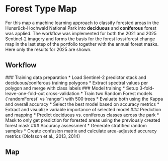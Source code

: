 
# Forest Type Map

For this map a machine learning approach to classify forested areas in the Hunsrück-Hochwald National Park into **deciduous** and **coniferous** forest was applied. The workflow was implemented for both the 2021 and 2025 Sentinel-2 imagery and forms the basis for the forest loss/forest change map in the last step of the portfolio together with the annual forest masks. Here only the results for 2025 are shown.

## Workflow
<Steps>
### Training data preparation
   * Load Sentinel-2 predictor stack and deciduous/coniferous training polygons
   * Extract spectral values per polygon and merge with class labels
### Model training
   * Setup 3-fold-leave-one-fold-out cross-validation
   * Train two Random Forest models (`randomForest` vs `ranger`) with 500 trees
   * Evaluate both using the Kappa and overall accuracy
   * Select the best model based on accuracy metrics
   * Extract and visualize variable importance of selected model
### Prediction and mapping
   * Predict deciduous vs. coniferous classes across the park
   * Mask to only get prediction for forested areas using the previously created forest mask
### Accuracy assessment
   * Generate stratified random samples
   * Create confusion matrix and calculate area-adjusted accuracy metrics (Olofsson et al., 2013, 2014)
</Steps>

## Map
<FullScreenPDFViewer height='1750px' src="/forest-rs-portfolio/portfolio/02_docs_maps/04_forest_type/s6ffschu_task08_forest_type_map.pdf" />